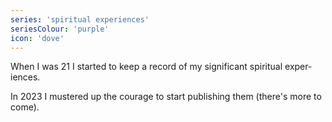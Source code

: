 ```yaml
---
series: 'spiritual experiences'
seriesColour: 'purple'
icon: 'dove'
---
```


When I was 21 I started to keep a record of my sig&shy;nificant spiritual exper&shy;iences.

In 2023 I mustered up the courage to start pub&shy;lishing them (there's more to come).
